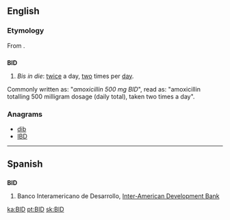 {{also|bid}}
==English==
{{wikipedia|dab=bid}}

===Etymology===
From {{etyl|la|en}} {{term|bis|lang=la}} {{term|lang=la|in}} {{term/t|la|diē}}.

==={{initialism-old|en}}===
'''BID'''

# {{context|medicine|lang=en}} ''Bis in die'': [[twice]] a day, [[two]] times per [[day]].
Commonly written as: "''amoxicillin 500 mg BID''",  read as: "amoxicillin totalling 500 milligram dosage (daily total), taken two times a day".

===Anagrams===
* [[dib#English|dib]]
* [[IBD#English|IBD]]

----

==Spanish==

==={{abbreviation-old|es}}===
'''BID'''

# Banco Interamericano de Desarrollo, [[Inter-American Development Bank]]

[[ka:BID]]
[[pt:BID]]
[[sk:BID]]